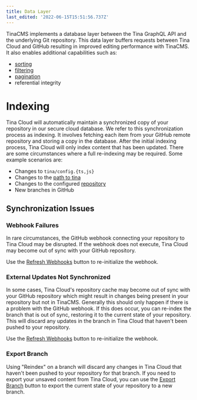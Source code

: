 ```yaml
---
title: Data Layer
last_edited: '2022-06-15T15:51:56.737Z'
---
```


TinaCMS implements a database layer between the Tina GraphQL API and the
underlying Git repository. This data layer buffers requests between Tina Cloud and GitHub resulting in improved editing performance with TinaCMS. It also enables additional capabilities such as:

- [sorting](/docs/graphql/queries/advanced/sorting/)
- [filtering](/docs/graphql/queries/advanced/filter-documents/)
- [pagination](/docs/graphql/queries/advanced/pagination/)
- referential integrity

# Indexing

Tina Cloud will automatically maintain a synchronized copy of your repository in our
secure cloud database. We refer to this synchronization process as indexing. It involves fetching each item from your
GitHub remote repository and storing a copy in the database. After the initial indexing process, Tina Cloud will only
index content that has been updated. There are some circumstances where a full re-indexing may be required. Some example
scenarios are:

- Changes to `tina/config.{ts,js}`
- Changes to the [path to tina](/docs/tina-cloud/dashboard/projects/#path-to-tina)
- Changes to the configured [repository](/docs/tina-cloud/dashboard/projects/#changing-the-repository)
- New branches in GitHub

## Synchronization Issues

### Webhook Failures

In rare circumstances, the GitHub webhook connecting your repository to Tina Cloud may be disrupted. If the webhook does
not execute, Tina Cloud may become out of sync with your GitHub repository.

Use the [Refresh Webhooks](/docs/tina-cloud/dashboard/projects/#refresh-webhooks) button to re-initialize the webhook.

### External Updates Not Synchronized

In some cases, Tina Cloud's repository cache may become out of sync with your GitHub repository which might result in
changes being present in your repository but not in TinaCMS. Generally this should only happen if there is a problem
with the GitHub webhook. If this does occur, you can re-index the branch that is out of sync, restoring it to the current
state of your repository. This will discard any updates in the branch in Tina Cloud that haven't been pushed to your repository.

Use the [Refresh Webhooks](/docs/tina-cloud/dashboard/projects/#refresh-webhooks) button to re-initialize the webhook.

### Export Branch

Using "Reindex" on a branch will discard any changes in
Tina Cloud that haven't been pushed to your repository for that branch. If you need to export your unsaved content from Tina Cloud, you
can use the [Export Branch](/docs/tina-cloud/dashboard/projects/#export-branch) button to export the current state of
your repository to a new branch.
